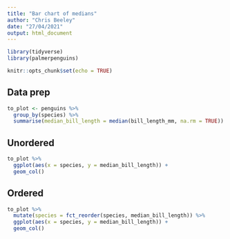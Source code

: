 ```yaml
---
title: "Bar chart of medians"
author: "Chris Beeley"
date: "27/04/2021"
output: html_document
---
```


```r

library(tidyverse)
library(palmerpenguins)

knitr::opts_chunk$set(echo = TRUE)

```

## Data prep

```r

to_plot <- penguins %>%
  group_by(species) %>%
  summarise(median_bill_length = median(bill_length_mm, na.rm = TRUE))

```

## Unordered

```r

to_plot %>%
  ggplot(aes(x = species, y = median_bill_length)) +
  geom_col()

```

## Ordered

```r

to_plot %>%
  mutate(species = fct_reorder(species, median_bill_length)) %>%
  ggplot(aes(x = species, y = median_bill_length)) +
  geom_col()

```

